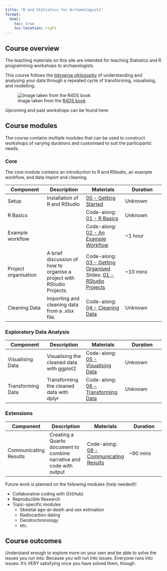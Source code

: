 ```yaml
---
title: "R and Statistics for Archaeologists"
format: 
  html: 
    toc: true
    toc-location: right
---
```


## Course overview

The teaching materials on this site are intended for teaching Statistics and R programming workshops
to archaeologists.

This course follows the [tidyverse philosophy](https://r4ds.hadley.nz/intro#what-you-will-learn)
of understanding and analysing your data through a repeated cycle of transforming,
visualising, and modelling.

![Image taken from the [R4DS book](http://r4ds.hadley.nz/)](images/base.png)

Upcoming and past workshops can be found here:


## Course modules

The course contains multiple modules that can be used to construct
workshops of varying durations and customised to suit the participants' needs.

### Core

The core module contains an introduction to R and RStudio, an example workflow, and
data import and cleaning.

| Component | Description | Materials | Duration |
|----|----|----|----|
| Setup | Installation of R and RStudio | [00 - Getting Started](/docs/00_install-r-rstudio.qmd) | Unknown |
| R Basics | | Code-along: [01 - R Basics](/docs/01_r-basics.qmd) | Unknown |
| Example workflow | | Code-along: [02 - An Example Workflow](/docs/02_workflow.qmd) | ~1 hour |
| Project organisation | A brief discussion of how to organise a project with RStudio Projects. | Code-along: [03 - Getting Organised](/docs/03_rstudio-project.qmd) <br> Slides: [01 - RStudio Projects](/slides/content/01_rstudio-project.qmd) | ~10 mins |
| Cleaning Data | Importing and cleaning data from a *.xlsx* file. | Code-along: [04 - Cleaning Data](/docs/04_cleaning-data.qmd) | Unknown |

### Exploratory Data Analysis

| Component | Description | Materials | Duration |
|----|----|----|----|
| Visualising Data | Visualising the cleaned data with [ggplot2]{.pkg}  | Code-along: [05 - Visualising Data](/docs/05_visualising-data.qmd) | Unknown |
| Transforming Data | Transforming the cleaned data with [dplyr]{.pkg}  | Code-along: [06 - Transforming Data](/docs/06_transforming-data.qmd) | Unknown |

### Extensions

| Component | Description | Materials | Duration |
|----|----|----|----|
| Communicating Results | Creating a Quarto document to combine narrative and code with output  | Code-along: [08 - Communicating Results](/docs/08_communicating-results.qmd) | ~90 mins |


Future work is planned on the following modules (help needed!):

- Collaborative coding with Git(Hub)
- Reproducible Research
- Topic-specific modules
  + Skeletal age-at-death and sex estimation
  + Radiocarbon dating
  + Dendrochronology
  + etc.


## Course outcomes

Understand enough to explore more on your own and be able to solve the
issues you run into. Because you will run into issues. Everyone runs into issues.
It's VERY satisfying once you have solved them, though.
